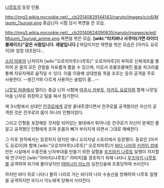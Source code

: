 [[나루토]]의 등장 인물.

http://img3.wikia.nocookie.net/__cb20140829144143/naruto/images/c/c6/Misumi_Tsurugi.png
중급닌자 시험 당시 복면을 쓴 모습.

http://img3.wikia.nocookie.net/__cb20140624090635/naruto/images/e/ed/Misumi_Tsurugi_anime.png
복면을 벗은 모습. '''[wiki:"타치바나 사쿠야(가면 라이더 블레이드)"같은 사람입니다. 레알입니다.]''' 여담이지만 복면을 벗은 모습은 [아카도 요로이]와 엄청 대조된다...


[[소리 마을]]의 닌자이자 [wiki:"오로치마루(나루토)" 오로치마루]의 부하로 신체개조를 통하여 온 몸의 모든 관절을 자유롭게 뽑을 수 있으며, 이로서 흐물흐물해진 몸을 차크라를 통해 자유자재로 움직일 수 있다. 이를 이용해 상대방을 목을 조르는 등의 공격을 주로 사용한다. --생긴거와 다르게 사용하는 술법이 좀...--

[[나뭇잎 마을]]에서 열리는 중급 닌자 시험에 [[야쿠시 카부토]], [[아카도 요로이]]와 함께 나뭇잎 마을 닌자로 위장하고 팀을 짜서 참가한다.

제 3시험에서 상대인 [[칸쿠로]]에게 금방 끝내주겠다면서 칸쿠로를 공격했지만 자신이 공격한 것은 칸쿠로의 몸이 아니라 인형이었다.

그리고 인형을 포장해둔 것처럼 되어있는 붕대에서 튀어나온 칸쿠로가 자신이 본체인 줄 알고 공격했던 인형에게 조여 온몸의 뼈가 부러지게 되면서 그대로 패배한다.

그 이후 원작에서는 등장하지 않지만 애니 오리지널 스토리에서 등장했다. 동료인 [아카도 요로이]와 함께 [wiki:"오로치마루(나루토)" 오로치마루]가 [[바다 나라]]의 [[키카이 섬]]에 만든 시설에서 수중전용 닌자부대를 만들기 위한 실험을 [[우즈마키 나루토]] 일행이 저지할 때 연구자인 [wiki:"아마치(나루토)" 아마치]를 경호하기 위해 나타나 [[우즈마키 나루토]]를 공격하여 위기에 몰아넣지만 [[야마나카 이노]]의 심전신술에 조종당하여 쓰러진다.

하지만 바다 위로 나타나 물의 나라로 가는 바다의 나라 수송선을 방해하여 나루토 일행을 공격하지만 또다시 이노에게 당해서 쓰러진다.
